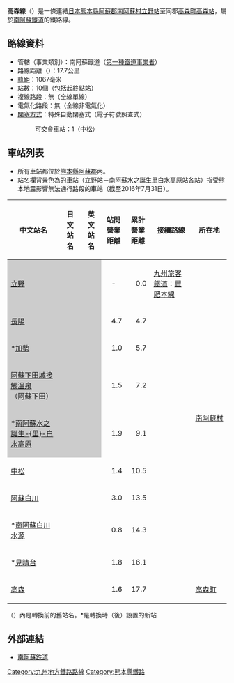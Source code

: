 {{unreferenced|time=2013-11-28T23:54:29+00:00}}
{{Infobox 鐵道路線
|日文原名=高森線
|平假名=たかもりせん
|羅馬拼音=Takamori sen
|路線名稱=高森線
|路線顏色=
|圖片=Tateno Bridge.jpg
|圖片大小=300px
|圖片說明=可望見雄大景色的立野橋樑<br />參見[[立野站_(熊本縣)|立野站]]
|路線記號=
|所在地={{JPN}}[[熊本縣|熊本縣]]
|起點=[[立野站_(熊本縣)|立野站]]
|終點=[[高森站|高森站]]
|站數=10個
|通車=1928年2月12日
|項目1=轉移至第三部門鐵道
|日期1=1986年4月1日
|擁有者=[[File:National_Railway_Symbol_of_Japan.png|15px]] [[鐵道省_(日本)|鐵道院→鐵道省]]→<br />[[運輸通信省_(日本)|運輸通信省]]→[[運輸省|運輸省]]→<br />[[File:Japanese_National_Railway_logo.svg|40px]] [[日本國有鐵道|日本國有鐵道]]→<br />[[南阿蘇鐵道|南阿蘇鐵道]]
|營運者=
|車輛基地=
|使用車輛=參見[[南阿蘇鐵道#車輛|車輛]]
|路線距離=17.7公里
|軌距=1,067毫米
|電氣化方式=全線非電氣化
|路線圖={{高森線RDT}}
}}

'''高森線'''（{{jpn|j=高森線|hg=たかもりせん|rm=Takamori sen|f=y}}）是一條連結[[日本|日本]][[熊本縣|熊本縣]][[阿蘇郡|阿蘇郡]][[南阿蘇村|南阿蘇村]][[立野站_(熊本縣)|立野站]]至同郡[[高森町_(熊本縣)|高森町]][[高森站|高森站]]，屬於[[南阿蘇鐵道|南阿蘇鐵道]]的鐵路線。

== 路線資料 ==
* 管轄（事業類別）：南阿蘇鐵道（[[鐵路公司#第一種鐵道事業者|第一種鐵道事業者]]）
* 路線距離（{{link-ja|營業距離|営業キロ}}）：17.7公里
* [[軌距|軌距]]：1067毫米
* 站數：10個（包括起終點站）
* 複線路段：無（全線單線）
* 電氣化路段：無（全線非電氣化）
* [[閉塞_(鐵路)|閉塞方式]]：特殊自動閉塞式（電子符號照查式）
*: 可交會車站：1（中松）

== 車站列表 ==
* 所有車站都位於[[熊本縣|熊本縣]][[阿蘇郡|阿蘇郡]]內。
* 站名欄背景色為{{Color|#CCC|■}}的車站（立野站－南阿蘇水之誕生里白水高原站各站）指受熊本地震影響無法通行路段的車站（截至2016年7月31日）。
{| class="wikitable" rules="all"
|-
!中文站名
!日文站名
!英文站名
!style="width:2.5em;"|站間營業距離
!style="width:2.5em;"|累計營業距離
!接續路線
!所在地
|-
|style="background-color:#CCC;"|[[立野站_(熊本縣)|立野]]
|style="background-color:#CCC;"|{{lang|ja|立野}}
|style="background-color:#CCC;"|{{lang|en|Tateno}}
|style="text-align:center;"| -
|style="text-align:right;"|0.0
|[[九州旅客鐵道|九州旅客鐵道]]：[[豐肥本線|豐肥本線]]
|rowspan="9" style="white-space:nowrap;"|[[南阿蘇村|南阿蘇村]]
|-
|style="background-color:#CCC;"|[[長陽站_(日本)|長陽]]
|style="background-color:#CCC;"|{{lang|ja|長陽}}
|style="background-color:#CCC;"|{{lang|en|Chōyō}}
|style="text-align:right;"|4.7
|style="text-align:right;"|4.7
| 
|-
|style="background-color:#CCC;"|*[[加勢站|加勢]]
|style="background-color:#CCC;"|{{lang|ja|加勢}}
|style="background-color:#CCC;"|{{lang|en|Kase}}
|style="text-align:right;"|1.0
|style="text-align:right;"|5.7
| 
|-
|style="background-color:#CCC;"|[[阿蘇下田城接觸溫泉站|阿蘇下田城接觸溫泉]]<br />（阿蘇下田）
|style="background-color:#CCC;"|{{lang|ja|阿蘇下田城ふれあい温泉<br />（阿蘇下田）}}
|style="background-color:#CCC;"|{{lang|en|Aso-Shimodajō-Fureai-Onsen}}
|style="text-align:right;"|1.5
|style="text-align:right;"|7.2
| 
|-
|style="background-color:#CCC;"|*[[南阿蘇水之誕生里白水高原站|南阿蘇水之誕生-{里}-白水高原]]
|style="background-color:#CCC;"|{{lang|ja|南阿蘇水の生まれる里白水高原}}
|style="background-color:#CCC;"|{{lang|en|Minamiaso Mizu-no-Umareru-Sato Hakusui-Kōgen}}
|style="text-align:right;"|1.9
|style="text-align:right;"|9.1
| 
|-
|[[中松站|中松]]
|{{lang|ja|中松}}
|{{lang|en|Nakamatsu}}
|style="text-align:right;"|1.4
|style="text-align:right;"|10.5
| 
|-
|[[阿蘇白川站|阿蘇白川]]
|{{lang|ja|阿蘇白川}}
|{{lang|en|Aso-Shirakawa}}
|style="text-align:right;"|3.0
|style="text-align:right;"|13.5
| 
|-
|*[[南阿蘇白川水源站|南阿蘇白川水源]]
|{{lang|ja|南阿蘇白川水源}}
|{{lang|en|Minamiaso-Shirakawa-Suigen}}
|style="text-align:right;"|0.8
|style="text-align:right;"|14.3
| 
|-
|*[[見晴台站|見晴台]]
|{{lang|ja|見晴台}}
|{{lang|en|Miharashidai}}
|style="text-align:right;"|1.8
|style="text-align:right;"|16.1
| 
|-
|[[高森站|高森]]
|{{lang|ja|高森}}
|{{lang|en|Takamori}}
|style="text-align:right;"|1.6
|style="text-align:right;"|17.7
| 
|[[高森町_(熊本縣)|高森町]]
|}

（）內是轉換前的舊站名。*是轉換時（後）設置的新站

== 外部連結 ==
* [http://www.mt-torokko.com/ 南阿蘇鉄道] {{Wayback|url=http://www.mt-torokko.com/ |date=20131202225825 }}

{{南阿蘇鐵道高森線}}
{{赤字83線}}
{{特定地方交通線}}
{{DEFAULTSORT:Takamori sen}}
[[Category:九州地方鐵路路線|Category:九州地方鐵路路線]]
[[Category:熊本縣鐵路|Category:熊本縣鐵路]]